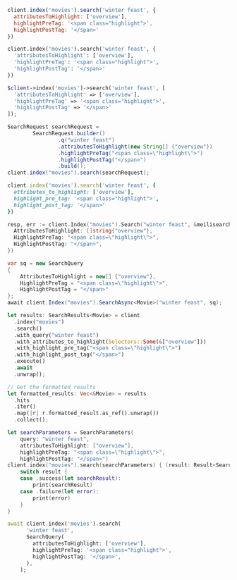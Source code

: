 <CodeGroup>

```javascript JS
client.index('movies').search('winter feast', {
  attributesToHighlight: ['overview'],
  highlightPreTag: '<span class="highlight">',
  highlightPostTag: '</span>'
})
```

```python Python
client.index('movies').search('winter feast', {
  'attributesToHighlight': ['overview'],
  'highlightPreTag': '<span class="highlight">',
  'highlightPostTag': '</span>'
})
```

```php PHP
$client->index('movies')->search('winter feast', [
  'attributesToHighlight' => ['overview'],
  'highlightPreTag' => '<span class="highlight">',
  'highlightPostTag' => '</span>'
]);
```

```java Java
SearchRequest searchRequest =
        SearchRequest.builder()
                .q("winter feast")
                .attributesToHighlight(new String[] {"overview"})
                .highlightPreTag("<span class=\"highlight\">")
                .highlightPostTag("</span>")
                .build();
client.index("movies").search(searchRequest);
```

```ruby Ruby
client.index('movies').search('winter feast', {
  attributes_to_highlight: ['overview'],
  highlight_pre_tag: '<span class="highlight">',
  highlight_post_tag: '</span>'
})
```

```go Go
resp, err := client.Index("movies").Search("winter feast", &meilisearch.SearchRequest{
  AttributesToHighlight: []string{"overview"},
  HighlightPreTag: "<span class=\"highlight\">",
  HighlightPostTag: "</span>",
})
```

```csharp C#
var sq = new SearchQuery
{
    AttributesToHighlight = new[] {"overview"},
    HighlightPreTag = "<span class=\"highlight\">",
    HighlightPostTag = "</span>"
};
await client.Index("movies").SearchAsync<Movie>("winter feast", sq);
```

```rust Rust
let results: SearchResults<Movie> = client
  .index("movies")
  .search()
  .with_query("winter feast")
  .with_attributes_to_highlight(Selectors::Some(&["overview"]))
  .with_highlight_pre_tag("<span class=\"highlight\">")
  .with_highlight_post_tag("</span>")
  .execute()
  .await
  .unwrap();

// Get the formatted results
let formatted_results: Vec<&Movie> = results
  .hits
  .iter()
  .map(|r| r.formatted_result.as_ref().unwrap())
  .collect();
```

```swift Swift
let searchParameters = SearchParameters(
    query: "winter feast",
    attributesToHighlight: ["overview"],
    highlightPreTag: "<span class=\"highlight\">",
    highlightPostTag: "</span>")
client.index("movies").search(searchParameters) { (result: Result<Searchable<Movie>, Swift.Error>) in
    switch result {
    case .success(let searchResult):
        print(searchResult)
    case .failure(let error):
        print(error)
    }
}
```

```dart Dart
await client.index('movies').search(
      'winter feast',
      SearchQuery(
        attributesToHighlight: ['overview'],
        highlightPreTag: '<span class="highlight">',
        highlightPostTag: '</span>',
      ),
    );
```
</CodeGroup>